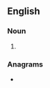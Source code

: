 {{also|Friers}}
==English==

===Noun===
{{head|en|noun form}}

# {{plural of|en|frier}}

===Anagrams===
* {{anagrams|en|a=efirrs|Ferris|firers}}